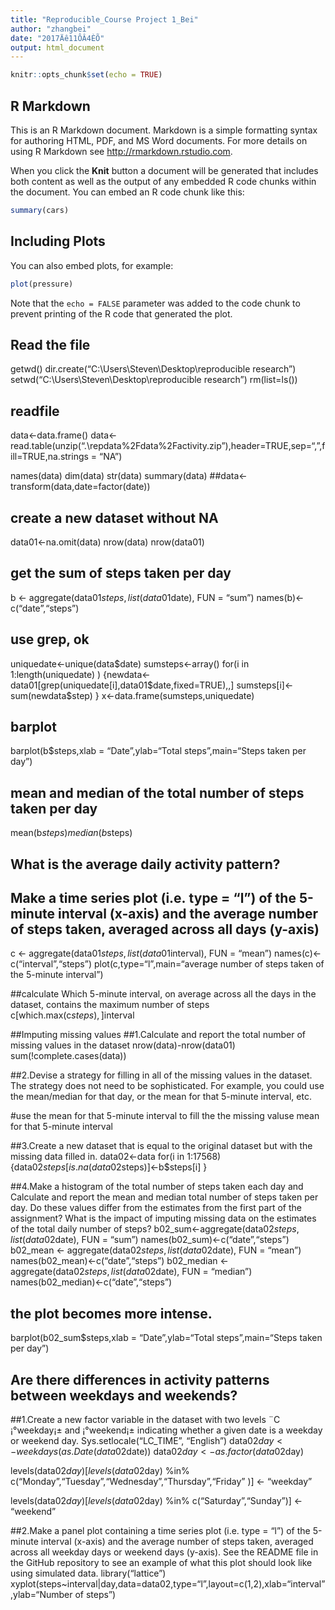 ---
title: "Reproducible_Course Project 1_Bei"
author: "zhangbei"
date: "2017Äê11ÔÂ4ÈÕ"
output: html_document
---

```{r setup, include=FALSE}
knitr::opts_chunk$set(echo = TRUE)
```

## R Markdown

This is an R Markdown document. Markdown is a simple formatting syntax for authoring HTML, PDF, and MS Word documents. For more details on using R Markdown see <http://rmarkdown.rstudio.com>.

When you click the **Knit** button a document will be generated that includes both content as well as the output of any embedded R code chunks within the document. You can embed an R code chunk like this:

```{r cars}
summary(cars)
```

## Including Plots

You can also embed plots, for example:

```{r pressure, echo=FALSE}
plot(pressure)
```

Note that the `echo = FALSE` parameter was added to the code chunk to prevent printing of the R code that generated the plot.

## Read the file 
getwd()
dir.create("C:\\Users\\Steven\\Desktop\\reproducible research")
setwd("C:\\Users\\Steven\\Desktop\\reproducible research")
rm(list=ls())


## readfile 
data<-data.frame()
data<-read.table(unzip(".\\repdata%2Fdata%2Factivity.zip"),header=TRUE,sep=",",fill=TRUE,na.strings = "NA")


names(data)
dim(data)
str(data)
summary(data)
##data<-transform(data,date=factor(date))

## create a new dataset without  NA 
data01<-na.omit(data)
nrow(data)
nrow(data01)

## get the sum of steps taken per day 
b <- aggregate(data01$steps, list(data01$date), FUN = "sum")
names(b)<-c("date","steps")

## use grep, ok 
uniquedate<-unique(data$date)
sumsteps<-array()
for(i in 1:length(uniquedate) )
{newdata<-data01[grep(uniquedate[i],data01$date,fixed=TRUE),,]
sumsteps[i]<-sum(newdata$step)
}
x<-data.frame(sumsteps,uniquedate)


## barplot

barplot(b$steps,xlab = "Date",ylab="Total steps",main="Steps taken per day")



## mean and median of the total number of steps taken per day
mean(b$steps)
median(b$steps)

## What is the average daily activity pattern?
##  Make a time series plot (i.e. type = "l") of the 5-minute interval (x-axis) and the average number of steps taken, averaged across all days (y-axis)
c <- aggregate(data01$steps, list(data01$interval), FUN = "mean")
names(c)<-c("interval","steps")
plot(c,type="l",main="average number of steps taken of the 5-minute interval ")

##calculate Which 5-minute interval, on average across all the days in the dataset, contains the maximum number of steps
  c[which.max(c$steps),]$interval
 
 
##Imputing missing values
##1.Calculate and report the total number of missing values in the dataset 
 nrow(data)-nrow(data01)
sum(!complete.cases(data))

##2.Devise a strategy for filling in all of the missing values in the dataset. The strategy does not need to be sophisticated. For example, you could use the mean/median for that day, or the mean for that 5-minute interval, etc.


#use the mean for that 5-minute interval to fill the the missing valuse 
mean for that 5-minute interval

##3.Create a new dataset that is equal to the original dataset but with the missing data filled in.
data02<-data
for(i in 1:17568)
{data02$steps[is.na(data02$steps)]<-b$steps[i] 
}

##4.Make a histogram of the total number of steps taken each day and Calculate and report the mean and median total number of steps taken per day. Do these values differ from the estimates from the first part of the assignment? What is the impact of imputing missing data on the estimates of the total daily number of steps?
b02_sum<-aggregate(data02$steps, list(data02$date), FUN = "sum")
names(b02_sum)<-c("date","steps")
b02_mean <- aggregate(data02$steps, list(data02$date), FUN = "mean")
names(b02_mean)<-c("date","steps")
b02_median <- aggregate(data02$steps, list(data02$date), FUN = "median")
names(b02_median)<-c("date","steps")

## the plot becomes more intense. 

barplot(b02_sum$steps,xlab = "Date",ylab="Total steps",main="Steps taken per day")



## Are there differences in activity patterns between weekdays and weekends?

##1.Create a new factor variable in the dataset with two levels ¨C ¡°weekday¡± and ¡°weekend¡± indicating whether a given date is a weekday or weekend day.
Sys.setlocale("LC_TIME", "English")
data02$day<-weekdays(as.Date(data02$date))
data02$day<-as.factor(data02$day)

levels(data02$day)[levels(data02$day) %in% c("Monday","Tuesday","Wednesday","Thursday","Friday" )] <- "weekday"

levels(data02$day)[levels(data02$day) %in% c("Saturday","Sunday")] <- "weekend"


##2.Make a panel plot containing a time series plot (i.e. type = "l") of the 5-minute interval (x-axis) and the average number of steps taken, averaged across all weekday days or weekend days (y-axis). See the README file in the GitHub repository to see an example of what this plot should look like using simulated data.
library("lattice")
xyplot(steps~interval|day,data=data02,type="l",layout=c(1,2),xlab="interval",ylab="Number of steps")

